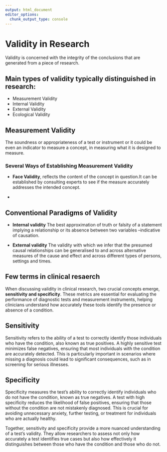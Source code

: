 ```yaml
---
output: html_document
editor_options: 
  chunk_output_type: console
---
```


# Validity in Research

Validity is concerned with the integrity of the conclusions that are generated from a piece of research. 

## Main types of validity typically distinguished in research:

 - Measurement Validity
 - Internal Validity
 - External Validity
 - Ecological Validity

## Measurement Validity

The soundness or appropriateness of a test or instrument or it could be even an indicator to measure a concept, in measuring what it is designed to measure.

### Several Ways of Establishing Measurement Validity

 - **Face Validity**, reflects the content of the concept in question.It can be established by consulting experts to see if the measure accurately addresses the intended concept.
 
 - 

## Conventional Paradigms of Validity

 - **Internal validity** 
The best approximation of truth or falsity of a statement implying a relationship or its absence between two variables –indicative of causation.

 - **External validity** 
The validity with which we infer that the presumed causal relationships can be generalised to and across alternative measures of the cause and effect and across different types of persons, settings and times.

## Few terms in clinical resaerch

When discussing validity in clinical research, two crucial concepts emerge, **sensitivity and specificity**. These metrics are essential for evaluating the performance of diagnostic tests and measurement instruments, helping clinicians understand how accurately these tools identify the presence or absence of a condition.

## Sensitivity

Sensitivity refers to the ability of a test to correctly identify those individuals who have the condition, also known as true positives. A highly sensitive test minimizes false negatives, ensuring that most individuals with the condition are accurately detected. This is particularly important in scenarios where missing a diagnosis could lead to significant consequences, such as in screening for serious illnesses.

## Specificity

Specificity measures the test's ability to correctly identify individuals who do not have the condition, known as true negatives. A test with high specificity reduces the likelihood of false positives, ensuring that those without the condition are not mistakenly diagnosed. This is crucial for avoiding unnecessary anxiety, further testing, or treatment for individuals who are actually healthy.

Together, sensitivity and specificity provide a more nuanced understanding of a test’s validity. They allow researchers to assess not only how accurately a test identifies true cases but also how effectively it distinguishes between those who have the condition and those who do not.


